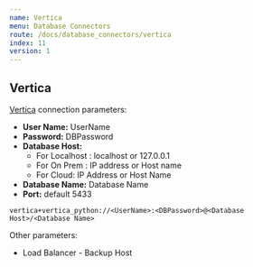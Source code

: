 ```yaml
---
name: Vertica
menu: Database Connectors
route: /docs/database_connectors/vertica
index: 11
version: 1
---
```


Vertica
-------------


[Vertica](http://www.vertica.com/) connection parameters:

* **User Name:** UserName
* **Password:** DBPassword
* **Database Host:**
    * For Localhost : localhost or 127.0.0.1  
    * For On Prem : IP address or Host name
    * For Cloud: IP Address or Host Name
* **Database Name:** Database Name
* **Port:** default 5433


```
vertica+vertica_python://<UserName>:<DBPassword>@<Database Host>/<Database Name>
```

Other parameters:

* Load Balancer - Backup Host

